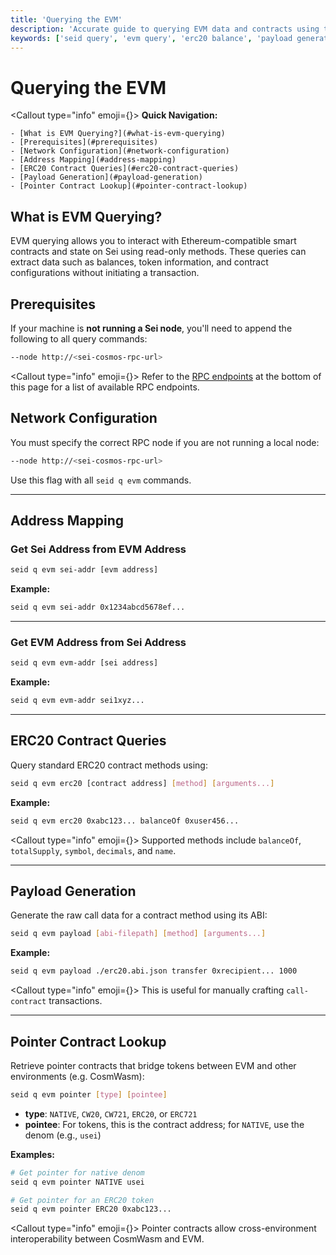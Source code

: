 ```yaml
---
title: 'Querying the EVM'
description: 'Accurate guide to querying EVM data and contracts using the seid CLI, including address lookups, ERC20 queries, payload generation, and pointer resolution.'
keywords: ['seid query', 'evm query', 'erc20 balance', 'payload generation', 'pointer contract']
---
```



# Querying the EVM

<Callout type="info" emoji={<IconInfoCircle className="h-5 w-5 mt-1" />}>
  **Quick Navigation:**

    - [What is EVM Querying?](#what-is-evm-querying)
    - [Prerequisites](#prerequisites)
    - [Network Configuration](#network-configuration)
    - [Address Mapping](#address-mapping)
    - [ERC20 Contract Queries](#erc20-contract-queries)
    - [Payload Generation](#payload-generation)
    - [Pointer Contract Lookup](#pointer-contract-lookup)

</Callout>

## What is EVM Querying?

EVM querying allows you to interact with Ethereum-compatible smart contracts and state on Sei using read-only methods. These queries can extract data such as balances, token information, and contract configurations without initiating a transaction.

## Prerequisites

If your machine is **not running a Sei node**, you'll need to append the following to all query commands:

```bash
--node http://<sei-cosmos-rpc-url>
```

<Callout type="info" emoji={<IconInfoCircle className="h-5 w-5 mt-1" />}>
  Refer to the [RPC endpoints](/) at the bottom of this page for a list of available RPC endpoints.
</Callout>

## Network Configuration

You must specify the correct RPC node if you are not running a local node:

```bash
--node http://<sei-cosmos-rpc-url>
```

Use this flag with all `seid q evm` commands.

---

## Address Mapping

### Get Sei Address from EVM Address

```bash copy
seid q evm sei-addr [evm address]
```

**Example:**

```bash copy
seid q evm sei-addr 0x1234abcd5678ef...
```

---

### Get EVM Address from Sei Address

```bash copy
seid q evm evm-addr [sei address]
```

**Example:**

```bash copy
seid q evm evm-addr sei1xyz...
```

---

## ERC20 Contract Queries

Query standard ERC20 contract methods using:

```bash copy
seid q evm erc20 [contract address] [method] [arguments...]
```

**Example:**

```bash copy
seid q evm erc20 0xabc123... balanceOf 0xuser456...
```

<Callout type="info" emoji={<IconInfoCircle className="h-5 w-5 mt-1" />}>
  Supported methods include `balanceOf`, `totalSupply`, `symbol`, `decimals`, and `name`.
</Callout>

---

## Payload Generation

Generate the raw call data for a contract method using its ABI:

```bash copy
seid q evm payload [abi-filepath] [method] [arguments...]
```

**Example:**

```bash copy
seid q evm payload ./erc20.abi.json transfer 0xrecipient... 1000
```

<Callout type="info" emoji={<IconInfoCircle className="h-5 w-5 mt-1" />}>
  This is useful for manually crafting `call-contract` transactions.
</Callout>

---

## Pointer Contract Lookup

Retrieve pointer contracts that bridge tokens between EVM and other environments (e.g. CosmWasm):

```bash copy
seid q evm pointer [type] [pointee]
```

- **type**: `NATIVE`, `CW20`, `CW721`, `ERC20`, or `ERC721`
- **pointee**: For tokens, this is the contract address; for `NATIVE`, use the denom (e.g., `usei`)

**Examples:**

```bash copy
# Get pointer for native denom
seid q evm pointer NATIVE usei

# Get pointer for an ERC20 token
seid q evm pointer ERC20 0xabc123...
```

<Callout type="info" emoji={<IconInfoCircle className="h-5 w-5 mt-1" />}>
  Pointer contracts allow cross-environment interoperability between CosmWasm and EVM.
</Callout>
